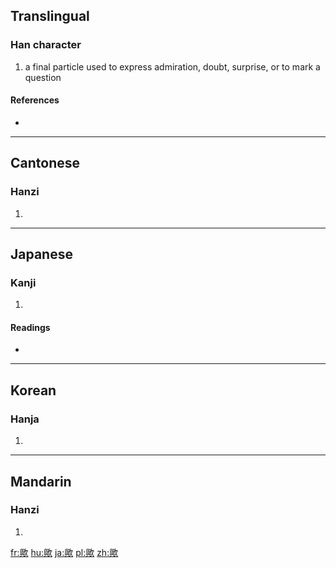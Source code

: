 {{also|欤}}
==Translingual==

===Han character===
{{Han char|rn=76|rad=欠|as=14|sn=18|four=77882|canj=HCNO}}

# a final particle used to express admiration, doubt, surprise, or to mark a question

====References====
* {{Han ref|kx=0573.010|dkj=16226|hdz=32152.100|uh=6B5F|ud=27487|bh=C26A|bd=49770}}

----

==Cantonese==

===Hanzi===
{{yue-hanzi|jyut=|y=yu4|sim=欤}}

# {{defn|lang=yue|sort=欠14}}

----

==Japanese==

===Kanji===
{{ja-kanji|grade=|rs=欠14}}

# {{defn|lang=ja|sort=欠14}}

====Readings====
* {{ja-readings|on=[[よ]] (yo)|kun=[[か]] (ka), [[や]] (ya)}}

----

==Korean==

===Hanja===
{{ko-hanja|hangeul=여|eumhun=|rv=yeo|mr=yŏ|y=ye}}

# {{defn|lang=ko|sort=欠14}}

----

==Mandarin==

===Hanzi===
{{cmn-hanzi|sim=欤|pin=[[yú]] ([[yu2]])|wg=yü<sup>2</sup>}}

# {{defn|lang=cmn|sort=欠14}}

[[fr:歟]]
[[hu:歟]]
[[ja:歟]]
[[pl:歟]]
[[zh:歟]]